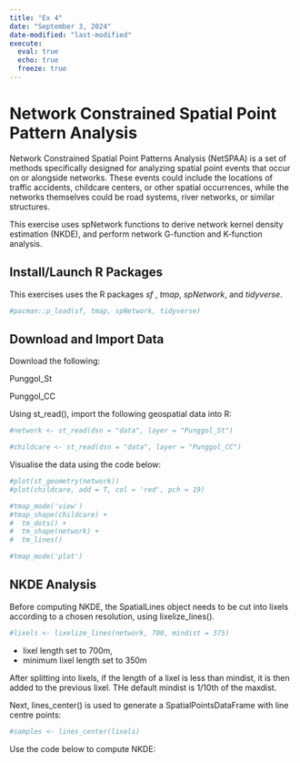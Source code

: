 ```yaml
---
title: "Ex 4"
date: "September 3, 2024"
date-modified: "last-modified"
execute: 
  eval: true
  echo: true
  freeze: true
---
```


# Network Constrained Spatial Point Pattern Analysis

Network Constrained Spatial Point Patterns Analysis (NetSPAA) is a set of methods specifically designed for analyzing spatial point events that occur on or alongside networks. These events could include the locations of traffic accidents, childcare centers, or other spatial occurrences, while the networks themselves could be road systems, river networks, or similar structures.

This exercise uses spNetwork functions to derive network kernel density estimation (NKDE), and perform network G-function and K-function analysis.

## Install/Launch R Packages

This exercises uses the R packages *sf* , *tmap*, *spNetwork*, and *tidyverse*.

```r
#pacman::p_load(sf, tmap, spNetwork, tidyverse)
```

## Download and Import Data

Download the following:

Punggol_St

Punggol_CC

Using st_read(), import the following geospatial data into R:

```r
#network <- st_read(dsn = "data", layer = "Punggol_St")
```

```r
#childcare <- st_read(dsn = "data", layer = "Punggol_CC")
```

Visualise the data using the code below:

```r
#plot(st_geometry(network))
#plot(childcare, add = T, col = 'red', pch = 19)
```

```r
#tmap_mode('view')
#tmap_shape(childcare) +
#  tm_dots() +
#  tm_shape(network) +
#  tm_lines()
```

```r
#tmap_mode('plot')
```

## NKDE Analysis

Before computing NKDE, the SpatialLines object needs to be cut into lixels according to a chosen resolution, using lixelize_lines().

```r
#lixels <- lixelize_lines(network, 700, mindist = 375)
```

-   lixel length set to 700m,
-   minimum lixel length set to 350m

After splitting into lixels, if the length of a lixel is less than mindist, it is then added to the previous lixel. THe default mindist is 1/10th of the maxdist.

Next, lines_center() is used to generate a SpatialPointsDataFrame with line centre points:

```r
#samples <- lines_center(lixels)
```

Use the code below to compute NKDE:

```r

```
